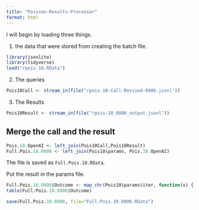 ```yaml
---
title: "Poisson-Results-Processor"
format: html
---
```


I will begin by loading three things.  

1. the data that were stored from creating the batch file.

```r
library(jsonlite)
library(tidyverse)
load("rpois-10.RData")
```

2. The queries

```r
Pois10Call <- stream_in(file("rpois-10-Call-Revised-0806.jsonl"))
```

3. The Results

```r
Pois10Result <- stream_in(file("rpois-10_0806_output.jsonl"))
```

## Merge the call and the result

```r
Pois.10.OpenAI <- left_join(Pois10Call,Pois10Result)
Full.Pois.10.0806 <- left_join(Pois10$params, Pois.10.OpenAI)
```

The file is saved as `Full.Pois.10.RData`.

Put the result in the params file.

```r
Full.Pois.10.0806$Outcome <- map_chr(Pois10$params$iter, function(x) { unlist(Pois10Result$response$body$choices[[x]][[2]][2]) })
table(Full.Pois.10.0806$Outcome)
```

```r
save(Full.Pois.10.0806, file="Full.Pois.10.0806.RData")
```

